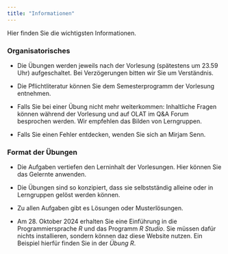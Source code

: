 ```yaml
---
title: "Informationen"
---
```


Hier finden Sie die wichtigsten Informationen.

### Organisatorisches

- Die Übungen werden jeweils nach der Vorlesung (spätestens um 23.59 Uhr) aufgeschaltet. Bei Verzögerungen bitten wir Sie um Verständnis.

- Die Pflichtliteratur können Sie dem Semesterprogramm der Vorlesung entnehmen.

- Falls Sie bei einer Übung nicht mehr weiterkommen: Inhaltliche Fragen können während der Vorlesung und auf OLAT im Q&A Forum besprochen werden. Wir empfehlen das Bilden von Lerngruppen.

- Falls Sie einen Fehler entdecken, wenden Sie sich an Mirjam Senn. 


### Format der Übungen

- Die Aufgaben vertiefen den Lerninhalt der Vorlesungen. Hier können Sie das Gelernte anwenden.

- Die Übungen sind so konzipiert, dass sie selbstständig alleine oder in Lerngruppen gelöst werden können. 

- Zu allen Aufgaben gibt es Lösungen oder Musterlösungen. 

- Am 28. Oktober 2024 erhalten Sie eine Einführung in die Programmiersprache _R_ und das Programm _R Studio_. Sie müssen dafür nichts installieren, sondern können daz diese Website nutzen. Ein Beispiel hierfür finden Sie in der _Übung R_.